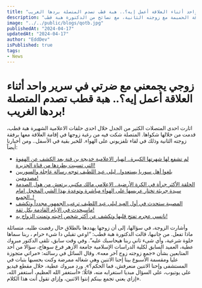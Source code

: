 ```yaml
---
title: "زوجي يجمعني مع ضرتي في سرير واحد أثناء العلاقة أعمل إيه؟.. هبة قطب تصدم المتصلة بردها الغريب!"
description: "تستكشف هذه المقالة تجربة امرأة تواجه طلب زوجها بمشاركته العلاقة الحميمة مع زوجته الثانية، مع نصائح من الدكتورة هبة قطب."
image: "../../public/blogs/qotb.jpg"
publishedAt: "2024-04-17"
updatedAt: "2024-04-17"
author: "EddDev"
isPublished: true
tags:
- News
---
```



# زوجي يجمعني مع ضرتي في سرير واحد أثناء العلاقة أعمل إيه؟.. هبة قطب تصدم المتصلة بردها الغريب!

اثارت احدى المتصلات الكثير من الجدل خلال احدى حلقات الاعلامية الشهيرة هبة قطب، قدمت من خلالها شكواها.
المتصلة شكت فيه من رغبة زوجها في إقامة العلاقة معها برفقة زوجته الثانية وذلك في لقاء تلفزيوني على الهواء.
للخبر بقية في الأسفل.. ومن أخبارنا أيضاً:

- [لم تشفع لها شهرتها الكبيرة.. اڼهيار الاعلامية خديجة بن قنة بعد الكشف عن الهفوة التي تسببت بطردها من قناة الجزيرة!](https://techhubtalks.pro/blogs/khadija-ben-qenna-a-journey-of-triumphs-and-challenges)
- [بلغوا أهل سوريا يستعدوا.. ليلى عبد اللطيف توجه رسالة عاجلة والسوريين مصدومين!](https://techhubtalks.pro/blogs/abdelatif-syria)
- [الحلقة الأكثر جرأة في الكرة الأرضية.. الإعلامي مالك مكتبي يرتعش من هول الصدمة سيدة جريئة تختار عريسها على الهواء مباشرة وتوعدة بهذا الشي المخجل امام الجميع..!](https://techhubtalks.pro/blogs/watch)
- [المصيبة ستحدث في أول العيد ليلى عبد اللطيف ترعب الجمهور مجدداً وتكشف ماسيحدث في الايام القادمة بكل ثقة!](https://techhubtalks.pro/blogs/abdel-latif-now)
- [نانسي عجرم تفتح قلبها وتكشف عن أكثر شخص احبته وتمنت الزواج به!](https://techhubtalks.pro/blogs/nancy)

وأشارت الزوجة، في سؤالها، إلى أن زوجها يهددها بالطلاق حال رفضت طلبه، متسائلة ماذا تفعل.
من جانبها، قالت الدكتورة هبة قطب: “اوعي تقبلي دا شيء حرام ، ربنا سماها خلوة شرعية، وأي شىء تاني ربنا هيحاسبك عليه”.
وفي وقت سابق، تلقى الدكتور مبروك عطية، العميد السابق لكلية الدراسات الإسلامية جامعة الأزهر فرع سوهاج، سؤالا من أحد المتابعين بشأن «جمع زوجته زوج آخر معه».
وقال السائل في رسالته: «مراتي متجوزة عليا ومقسمة الأسبوع بينا إحنا الاتنين وهي شغاله ممرضة وكنت بحسبها بتبات في المستشفى وإحنا الاتنين منعرفش، فما الحكم؟».
ورد مبروك عطية، خلال مقطع فيديو على يوتيوب، على السؤال مبديا استغرابه منه، قائلًا: «أستغفر الله العظيم، أستغفر الله، إزاي يعني تجمع بينكم إنتوا الاثنين، وإزاي تقول أنت هذا الكلام».

